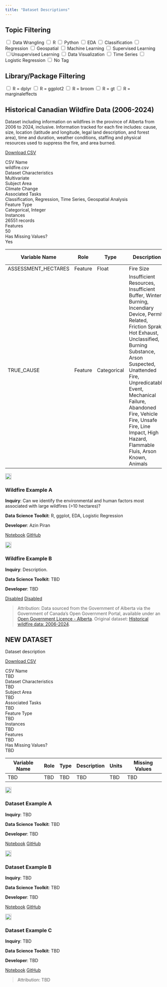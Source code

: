 ```yaml
---
title: "Dataset Descriptions"
---
```


## Topic Filtering

<div id="tag-filters" class="tag-filter-container">
  <label><input type="checkbox" value="data-wrangling"> Data Wrangling</label>
  <label><input type="checkbox" value="r"> R</label>
  <label><input type="checkbox" value="python"> Python</label>
  <label><input type="checkbox" value="eda"> EDA</label>
  <label><input type="checkbox" value="classification"> Classification</label>
  <label><input type="checkbox" value="regression"> Regression</label>
  <label><input type="checkbox" value="geospatial"> Geospatial</label>
  <label><input type="checkbox" value="machine-learning"> Machine Learning</label>
  <label><input type="checkbox" value="supervised-learning"> Supervised Learning</label>
  <label><input type="checkbox" value="unsupervised-learning">Unsupervised Learning</label>
  <label><input type="checkbox" value="data-visualization"> Data Visualization</label>
  <label><input type="checkbox" value="time-series"> Time Series</label>
  <label><input type="checkbox" value="logistic-regression"> Logistic Regression</label>
  <label><input type="checkbox" value="na"> No Tag</label>
</div>

## Library/Package Filtering

<div id="library-filters" class="tag-filter-container">
  <label><input type="checkbox" value="dplyr"> R = dplyr</label>
  <label><input type="checkbox" value="ggplot2"> R = ggplot2</label>
  <label><input type="checkbox" value="broom"> R = broom</label>
  <label><input type="checkbox" value="gt"> R = gt</label>
  <label><input type="checkbox" value="marginaleffects"> R = marginaleffects</label>
</div>



::: {.static-content}

## Historical Canadian Wildfire Data (2006-2024)

Dataset including information on wildfires in the province of Alberta from 2006 to 2024, inclusive. Information tracked for each fire includes: cause, size, location (latitude and longitude, legal land description, and forest area), time and duration, weather conditions, staffing and physical resources used to suppress the fire, and area burned.

<div class="button-container">
  <a href="notebooks/datasets/wildfire.csv" download class="download-button">
    Download CSV
  </a>
</div>

<div class="description-grid">

  <div class="field-label">CSV Name</div><div class="field-value">wildfire.csv</div>
  <div class="field-label">Dataset Characteristics</div><div class="field-value">Multivariate</div>
  <div class="field-label">Subject Area</div><div class="field-value">Climate Change</div>
  <div class="field-label">Associated Tasks</div><div class="field-value">Classification, Regression, Time Series, Geospatial Analysis</div>
  <div class="field-label">Feature Type</div><div class="field-value">Categorical, Integer</div>
  <div class="field-label">Instances</div><div class="field-value">26551 records</div>
  <div class="field-label">Features</div><div class="field-value">50</div>
  <div class="field-label">Has Missing Values?</div><div class="field-value">Yes</div>

</div>

<div class="table-container">
  <table class="styled-table">
    <thead>
      <tr>
        <th>Variable Name</th>
        <th>Role</th>
        <th>Type</th>
        <th>Description</th>
        <th>Units</th>
        <th>Missing Values</th>
      </tr>
    </thead>
    <tbody>
      <tr>
        <td>ASSESSMENT_HECTARES</td>
        <td>Feature</td>
        <td>Float</td>
        <td>Fire Size</td>
        <td>Hectares</td>
        <td>No</td>
      </tr>
      <tr>
        <td>TRUE_CAUSE</td>
        <td>Feature</td>
        <td>Categorical</td>
        <td>Insufficient Resources, Insufficient Buffer, Winter Burning, Incendiary Device, Permit Related, Friction Sprak, Hot Exhaust, Unclassified, Burning Substance, Arson Suspected, Unattended Fire, Unpredicatable Event, Mechanical Failure, Abandoned Fire, Vehicle Fire, Unsafe Fire, Line Impact, High Hazard, Flammable Fluis, Arson Known, Animals</td>
        <td></td>
        <td>No</td>
      </tr>
    </tbody>
  </table>
</div>

:::

:::{.grid-container}

<div class="grid-item" data-tags="data-wrangling,eda,regression,logistic-regression,r,dplyr,ggplot2,broom,gt,marginaleffects">
  <img src="img/dataset.png" width="20px" height="20px">
  <h3>Wildfire Example A</h3>
  <p>
<strong>Inquiry</strong>: Can we identify the environmental and human factors most associated with large wildfires (>10 hectares)?

<strong>Data Science Toolkit</strong>: R, ggplot, EDA, Logistic Regression

<strong>Developer</strong>: Azin Piran
</p>
  <a href="https://fraramfra.github.io/capstoneproposal/notebooks/wildfire.html" class="btn btn-outline-dark">Notebook</a>
  <a href="https://github.com/UBC-MDS/diverse-data-hub-dev/tree/main/Analysis/wildfire" class="btn btn-outline-dark">GitHub</a>
</div>

<div class="grid-item" data-tags="na">
  <img src="img/dataset.png" width="20px" height="20px">
  <h3>Wildfire Example B</h3>
  <p>
<strong>Inquiry</strong>: Description.

<strong>Data Science Toolkit</strong>: TBD

<strong>Developer</strong>: TBD
</p>
  <a href="https://fraramfra.github.io/capstoneproposal/" class="btn btn-outline-dark">Disabled</a>
  <a href="https://fraramfra.github.io/capstoneproposal/" class="btn btn-outline-dark">Disabled</a>
</div>

:::

::: {.static-content}

> Attribution: Data sourced from the Government of Alberta via the Government of Canada's Open Government Portal, available under an [Open Government Licence - Alberta](https://open.alberta.ca/licence). Original dataset: [Historical wildfire data: 2006-2024](https://open.canada.ca/data/en/dataset/a221e7a0-4f46-4be7-9c5a-e29de9a3447e).

:::












::: {.static-content}

## NEW DATASET

Dataset description

<div class="button-container">
  <a href="" download class="download-button">
    Download CSV
  </a>
</div>

<div class="description-grid">

  <div class="field-label">CSV Name</div><div class="field-value">TBD</div>
  <div class="field-label">Dataset Characteristics</div><div class="field-value">TBD</div>
  <div class="field-label">Subject Area</div><div class="field-value">TBD</div>
  <div class="field-label">Associated Tasks</div><div class="field-value">TBD</div>
  <div class="field-label">Feature Type</div><div class="field-value">TBD</div>
  <div class="field-label">Instances</div><div class="field-value">TBD</div>
  <div class="field-label">Features</div><div class="field-value">TBD</div>
  <div class="field-label">Has Missing Values?</div><div class="field-value">TBD</div>

</div>

<div class="table-container">
  <table class="styled-table">
    <thead>
      <tr>
        <th>Variable Name</th>
        <th>Role</th>
        <th>Type</th>
        <th>Description</th>
        <th>Units</th>
        <th>Missing Values</th>
      </tr>
    </thead>
    <tbody>
      <tr>
        <td>TBD</td>
        <td>TBD</td>
        <td>TBD</td>
        <td>TBD</td>
        <td>TBD</td>
        <td>TBD</td>
      </tr>
    </tbody>
  </table>
</div>

:::

:::{.grid-container}

<div class="grid-item" data-tags="na">
  <img src="img/dataset.png" width="20px" height="20px">
  <h3>Dataset Example A</h3>
  <p>
<strong>Inquiry</strong>: TBD

<strong>Data Science Toolkit</strong>: TBD

<strong>Developer</strong>: TBD
</p>
  <a href="" class="btn btn-outline-dark">Notebook</a>
  <a href="" class="btn btn-outline-dark">GitHub</a>
</div>


<div class="grid-item" data-tags="na">
  <img src="img/dataset.png" width="20px" height="20px">
  <h3>Dataset Example B</h3>
  <p>
<strong>Inquiry</strong>: TBD

<strong>Data Science Toolkit</strong>: TBD

<strong>Developer</strong>: TBD
</p>
  <a href="" class="btn btn-outline-dark">Notebook</a>
  <a href="" class="btn btn-outline-dark">GitHub</a>
</div>


<div class="grid-item" data-tags="na">
  <img src="img/dataset.png" width="20px" height="20px">
  <h3>Dataset Example C</h3>
  <p>
<strong>Inquiry</strong>: TBD

<strong>Data Science Toolkit</strong>: TBD

<strong>Developer</strong>: TBD
</p>
  <a href="" class="btn btn-outline-dark">Notebook</a>
  <a href="" class="btn btn-outline-dark">GitHub</a>
</div>

:::

::: {.static-content}

> Attribution: TBD

:::











<script>
document.addEventListener("DOMContentLoaded", function () {
  const checkboxes = document.querySelectorAll(".tag-filter-container input[type='checkbox']");
  const gridItems = document.querySelectorAll(".grid-item");
  const staticContentSections = document.querySelectorAll(".static-content");

  function filterItems() {
    const selectedTags = Array.from(checkboxes)
      .filter(cb => cb.checked)
      .map(cb => cb.value);

    const filteringActive = selectedTags.length > 0;

    gridItems.forEach(item => {
      const tags = item.dataset.tags ? item.dataset.tags.split(",") : [];
      const matches = selectedTags.some(tag => tags.includes(tag));
      item.style.display = (!filteringActive || matches) ? "block" : "none";
    });

    staticContentSections.forEach(section => {
      section.style.display = filteringActive ? "none" : "block";
    });
  }

  checkboxes.forEach(cb => cb.addEventListener("change", filterItems));
});
</script>